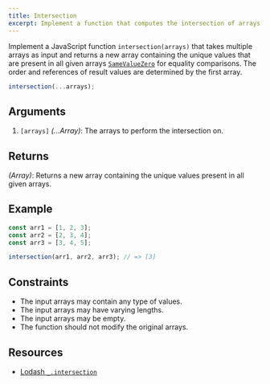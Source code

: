 ```yaml
---
title: Intersection
excerpt: Implement a function that computes the intersection of arrays, returning a new array containing unique values present in all given arrays.
---
```


Implement a JavaScript function `intersection(arrays)` that takes multiple arrays as input and returns a new array containing the unique values that are present in all given arrays [`SameValueZero`](http://ecma-international.org/ecma-262/7.0/#sec-samevaluezero) for equality comparisons. The order and references of result values are determined by the first array.

```js
intersection(...arrays);
```

## Arguments

1. `[arrays]` _(...Array)_: The arrays to perform the intersection on.

## Returns

_(Array)_: Returns a new array containing the unique values present in all given arrays.

## Example

```js
const arr1 = [1, 2, 3];
const arr2 = [2, 3, 4];
const arr3 = [3, 4, 5];

intersection(arr1, arr2, arr3); // => [3]
```

## Constraints

- The input arrays may contain any type of values.
- The input arrays may have varying lengths.
- The input arrays may be empty.
- The function should not modify the original arrays.

## Resources

- [Lodash `_.intersection`](https://lodash.com/docs/#intersection)
